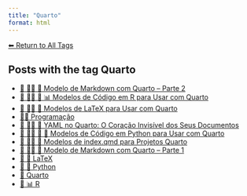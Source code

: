```yaml
---
title: "Quarto"
format: html
---
```


[⬅ Return to All Tags](../tags.qmd)

## Posts with the tag **Quarto**

- [📘 👨‍💻 📄 Modelo de Markdown com Quarto -- Parte 2](/posts/programacao/outros-modelos-markdown.html)
- [📘 👨‍💻 📄 📊 Modelos de Código em R para Usar com Quarto](/posts/programacao/modelos-r-quarto.html)
- [📘 👨‍💻 📐 Modelos de LaTeX para Usar com Quarto](/posts/programacao/modelos-latex-quarto.html)
- [👨‍💻 Programação](/posts/programacao/index.html)
- [📘 👨‍💻 📄 YAML no Quarto: O Coração Invisível dos Seus Documentos](/posts/programacao/yaml-no-quarto.html)
- [📘 👨‍💻 📄 🐍 Modelos de Código em Python para Usar com Quarto](/posts/programacao/modelos-python-quarto.html)
- [📘 👨‍💻 📄 Modelos de index.qmd para Projetos Quarto](/posts/programacao/modelos-index-quarto.html)
- [📘 👨‍💻 📄 Modelo de Markdown com Quarto -- Parte 1](/posts/programacao/modelos-markdown.html)
- [📄 📐 LaTeX](/posts/programacao/latex/index.html)
- [📄 🐍 Python](/posts/programacao/python/index.html)
- [📄 Quarto](/posts/programacao/quarto/index.html)
- [📄 📊 R](/posts/programacao/r/index.html)
